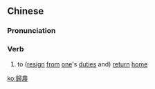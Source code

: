 {{also|归农}}
==Chinese==
{{zh-forms|s=归农}}

===Pronunciation===
{{zh-pron
|m=guīnóng
|cat=v
}}

===Verb===
{{zh-verb}}

# {{lb|zh|archaic}} to ([[resign]] [[from]] [[one]]'s [[duties]] and) [[return]] [[home]]

[[ko:歸農]]